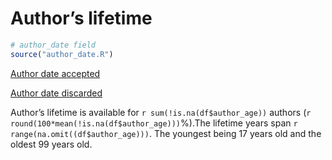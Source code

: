 # Author's lifetime

```r
# author_date field
source("author_date.R")
```

[Author date accepted](output.tables/author_date_accepted.csv)

[Author date discarded](output.tables/author_date_discarded.csv)

Author's lifetime is available for `r sum(!is.na(df$author_age))` authors (`r round(100*mean(!is.na(df$author_age)))`%).The lifetime years span `r range(na.omit((df$author_age)))`. The youngest being 17 years old and the oldest 99 years old.




